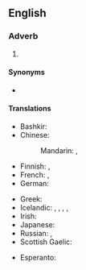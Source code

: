 ==English==

===Adverb===
{{head|en|adverb|head=to [[tell]] [[the]] [[truth]]}}

# {{lb|en|idiomatic}} {{non-gloss definition|An attestation to the truthfulness and frankness of an associated statement}}

====Synonyms====
* {{sense|attestation}} {{l|en|tell the truth}}

====Translations====
{{trans-top|attestation of truthfulness and frankness}}
* Bashkir: {{t|ba|дөрөҫөн әйткәндә}}
* Chinese:
*: Mandarin: {{t+|cmn|老實說|sc=Hani}}, {{t+|cmn|老实说|tr=lǎoshishuō|sc=Hani}}
* Finnish: {{t|fi|totta puhuen}}, {{t|fi|toden sanoakseni}}
* French: {{t+|fr|à vrai dire}}, {{t+|fr|à dire vrai}}
* German: {{t|de|um die Wahrheit zu sagen}}
{{trans-mid}}
* Greek: {{t|el|εδώ που τα λέμε}}
* Icelandic: {{t|is|reyndar}}, {{t|is|raunar}}, {{t|is|í raun og veru}}, {{t|is|satt best að segja}}, {{t|is|frómt frá sagt}}
* Irish: {{t|ga|déanta na fírinne}}
* Japanese: {{t|ja|実を言えば|tr=じつをいえば, jitsu-o ieba}}
* Russian: {{t|ru|по пра́вде говоря́}}, {{t+|ru|че́стно говоря́}}
* Scottish Gaelic: {{t|gd|leis an fhìrinn innse}}
{{trans-bottom}}

{{checktrans-top}}
* Esperanto: {{t-check|eo|verdire}}
{{trans-mid}}
{{trans-bottom}}